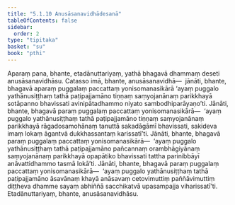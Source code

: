 ```yaml
---
title: "5.1.10 Anusāsanavidhādesanā"
tableOfContents: false
sidebar:
  order: 2
type: "tipitaka"
basket: "su"
book: "pthi"
---
```



<DynamicBreadcrumb />

<Division number="154" book="pthi" bookNo="8" page="89">

<Paragraph number="315" book="pthi">
Aparaṃ pana, bhante, etadānuttariyaṃ, yathā bhagavā dhammaṃ deseti anusāsanavidhāsu. Catasso imā, bhante, anusāsanavidhā—  jānāti, bhante, bhagavā aparaṃ puggalaṃ paccattaṃ yonisomanasikārā ‘ayaṃ puggalo yathānusiṭṭhaṃ tathā paṭipajjamāno tiṇṇaṃ saṃyojanānaṃ parikkhayā sotāpanno bhavissati avinipātadhammo niyato sambodhiparāyaṇo’ti. Jānāti, bhante, bhagavā paraṃ puggalaṃ paccattaṃ yonisomanasikārā—  ‘ayaṃ puggalo yathānusiṭṭhaṃ tathā paṭipajjamāno tiṇṇaṃ saṃyojanānaṃ parikkhayā rāgadosamohānaṃ tanuttā sakadāgāmī bhavissati, sakideva imaṃ lokaṃ āgantvā dukkhassantaṃ karissatī’ti. Jānāti, bhante, bhagavā paraṃ puggalaṃ paccattaṃ yonisomanasikārā—  ‘ayaṃ puggalo yathānusiṭṭhaṃ tathā paṭipajjamāno pañcannaṃ orambhāgiyānaṃ saṃyojanānaṃ parikkhayā opapātiko bhavissati tattha parinibbāyī anāvattidhammo tasmā lokā’ti. Jānāti, bhante, bhagavā paraṃ puggalaṃ paccattaṃ yonisomanasikārā—  ‘ayaṃ puggalo yathānusiṭṭhaṃ tathā paṭipajjamāno āsavānaṃ khayā anāsavaṃ cetovimuttiṃ paññāvimuttiṃ diṭṭheva dhamme sayaṃ abhiññā sacchikatvā upasampajja viharissatī’ti. Etadānuttariyaṃ, bhante, anusāsanavidhāsu.
</Paragraph>
</Division>